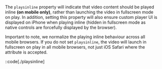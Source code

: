
<Skip client:load>

The `playsinline` property will indicate that video content should be played inline **(on mobile only)**,
rather than launching the video in fullscreen mode on play. In addition, setting this property
will also ensure custom player UI is displayed on iPhone when playing
inline (hidden in fullscreen mode as native controls are forcefully displayed by the browser).

Important to note, we normalize the playing inline behaviour across all mobile browsers. If you
do not set `playsinline`, the video will launch in fullscreen on play in all mobile browsers, not
just iOS Safari where the attribute is accepted.

::code[./playsinline]

</Skip>
